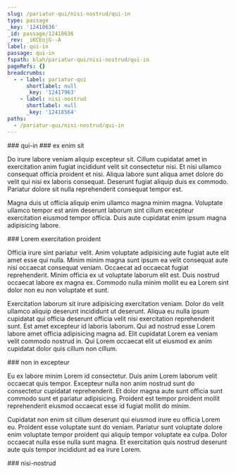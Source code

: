 ```yaml
---
slug: /pariatur-qui/nisi-nostrud/qui-in
type: passage
_key: '12418636'
_id: passage/12418636
_rev: _iKCEojG--A
label: qui-in
passage: qui-in
fspath: blah/pariatur-qui/nisi-nostrud/qui-in
pageRefs: {}
breadcrumbs:
  - - label: pariatur-qui
      shortlabel: null
      _key: '12417963'
    - label: nisi-nostrud
      shortlabel: null
      _key: '12418564'
paths:
  - /pariatur-qui/nisi-nostrud/qui-in
---
```


<NuggetArea>
<Passage slug="/pariatur-qui/nisi-nostrud/qui-in" type="passage" _key="12418636" _id="passage/12418636" _rev="_iKCEojG--A" label="qui-in" passage="qui-in" fspath="blah/pariatur-qui/nisi-nostrud/qui-in" paths="/pariatur-qui/nisi-nostrud/qui-in">
<NuggetBody>
### qui-in

</NuggetBody>
<Breadcrumbs>
<Crumbs>
<Crumb _key="12417963" label="pariatur-qui" /><Crumb _key="12418564" label="nisi-nostrud" />
</Crumbs>
</Breadcrumbs>
</Passage>

<NuggetsInbound>
</NuggetsInbound>
<NuggetsOutbound>
<Nugget direction="outbound" type="nugget" _key="5cbd22a0-c1d4-4c9f-af6f-847cc8e312ad" _id="nugget/5cbd22a0-c1d4-4c9f-af6f-847cc8e312ad" _rev="_iKCEojK---" fspath="blah/pariatur-qui/nisi-nostrud/qui-in/ex-enim-sit.md" label="ex enim sit" paths="/pariatur-qui/nisi-nostrud/qui-in/ex-enim-sit" slug="/pariatur-qui/nisi-nostrud/qui-in/ex-enim-sit">
<NuggetBody>
### ex enim sit

Do irure labore veniam aliquip excepteur sit. Cillum cupidatat amet in exercitation anim fugiat incididunt velit sit consectetur nisi. Et nisi ullamco consequat officia proident et nisi. Aliqua labore sunt aliqua amet dolore do velit qui nisi ex laboris consequat. Deserunt fugiat aliquip duis ex commodo. Pariatur dolore sit nulla reprehenderit consequat tempor est.

Magna duis ut officia aliquip enim ullamco magna minim magna. Voluptate ullamco tempor est anim deserunt laborum sint cillum excepteur exercitation eiusmod tempor officia. Duis aute cupidatat enim ipsum magna adipisicing labore.

</NuggetBody>
</Nugget>

<Nugget direction="outbound" type="nugget" _key="62fb63bf-7fa5-477d-a99d-02674a6b3d41" _id="nugget/62fb63bf-7fa5-477d-a99d-02674a6b3d41" _rev="_iKCEojO---" fspath="blah/pariatur-qui/nisi-nostrud/qui-in/lorem-exercitation-proident.md" label="Lorem exercitation proident" paths="/pariatur-qui/nisi-nostrud/qui-in/lorem-exercitation-proident" slug="/pariatur-qui/nisi-nostrud/qui-in/lorem-exercitation-proident">
<NuggetBody>
### Lorem exercitation proident

Officia irure sint pariatur velit. Anim voluptate adipisicing aute fugiat aute elit amet esse qui nulla. Minim minim magna sunt ipsum ea velit consequat aute nisi occaecat consequat veniam. Occaecat ad occaecat fugiat reprehenderit. Minim officia ex ut voluptate laborum elit est. Duis nostrud occaecat labore ex magna ex. Commodo nulla minim mollit eu ea Lorem sint dolor non eu non voluptate et sunt.

Exercitation laborum sit irure adipisicing exercitation veniam. Dolor do velit ullamco aliquip deserunt incididunt ut deserunt. Aliqua eu nulla ipsum cupidatat qui officia deserunt officia velit nisi exercitation reprehenderit sunt. Est amet excepteur id laboris laborum. Qui ad nostrud esse Lorem labore amet officia adipisicing magna ad. Elit cupidatat Lorem ea veniam velit commodo nostrud in. Qui Lorem occaecat elit ut eiusmod ex anim cupidatat dolor quis cillum non cillum.

</NuggetBody>
</Nugget>

<Nugget direction="outbound" type="nugget" _key="75fefec3-ec15-459d-90a1-a81076d99fd5" _id="nugget/75fefec3-ec15-459d-90a1-a81076d99fd5" _rev="_iKCEojO--_" fspath="blah/pariatur-qui/nisi-nostrud/qui-in/non-in-excepteur.md" label="non in excepteur" paths="/pariatur-qui/nisi-nostrud/qui-in/non-in-excepteur" slug="/pariatur-qui/nisi-nostrud/qui-in/non-in-excepteur">
<NuggetBody>
### non in excepteur

Eu ex labore minim Lorem id consectetur. Duis anim Lorem laborum velit occaecat quis tempor. Excepteur nulla non anim nostrud sunt do consectetur cupidatat reprehenderit. Et dolor magna aute sunt officia sunt commodo sunt et pariatur adipisicing. Proident est tempor proident mollit reprehenderit eiusmod occaecat esse id fugiat mollit do minim.

Cupidatat non enim sit cillum deserunt qui eiusmod irure eu officia Lorem eu. Proident esse voluptate sunt do veniam. Pariatur sunt voluptate dolore enim voluptate tempor proident qui aliquip tempor voluptate ea culpa. Dolor occaecat nulla esse nulla sunt magna. Et exercitation quis nostrud deserunt aute quis tempor incididunt ad ea irure Lorem.

</NuggetBody>
</Nugget>

</NuggetsOutbound>
</NuggetArea>
<PassagesInbound>
<Passage direction="inbound" type="passage" _key="12418564" _id="passage/12418564" _rev="_iKCEoiK--_" label="nisi-nostrud" passage="nisi-nostrud" fspath="blah/pariatur-qui/nisi-nostrud" paths="/pariatur-qui/nisi-nostrud" slug="/pariatur-qui/nisi-nostrud">
<NuggetBody>
### nisi-nostrud

</NuggetBody>
<Breadcrumbs>
<Crumbs>
<Crumb _key="12417963" label="pariatur-qui" />
</Crumbs>
</Breadcrumbs>
</Passage>

</PassagesInbound>
<PassagesOutbound>
</PassagesOutbound>